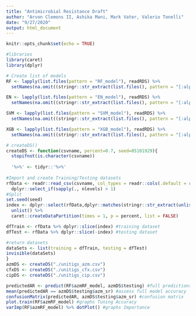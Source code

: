 ```yaml
---
title: "Antimicrobial Resistance Draft"
author: "Arvon Clemons II, Ashika Mani, Mark Vater, Valerio Tonelli"
date: "9/27/2020"
output: html_document
---
```


```r
knitr::opts_chunk$set(echo = TRUE)
```

```r
#libraries
library(caret)
library(dplyr)

# Create list of models
RF <- lapply(list.files(pattern = "RF_model"), readRDS) %>%
  setNames(na.omit((stringr::str_extract(list.files(), pattern = "[:alpha:]+RF_model$"))))

EN <- lapply(list.files(pattern = "EN_model"), readRDS) %>%
  setNames(na.omit((stringr::str_extract(list.files(), pattern = "[:alpha:]+EN_model$"))))

SVM <- lapply(list.files(pattern = "SVM_model"), readRDS) %>%
  setNames(na.omit((stringr::str_extract(list.files(), pattern = "[:alpha:]+SVM_model$"))))

XGB <- lapply(list.files(pattern = "XGB_model"), readRDS) %>%
  setNames(na.omit((stringr::str_extract(list.files(), pattern = "[:alpha:]+XGB_model$"))))

# createDS()
createDS <- function(csvname, percent=0.7, seed=05101929){
  stopifnot(is.character(csvname))
  
  '%>%' <- tidyr::'%>%'
  
#Import and create Training/Testing datasets
rfData <- readr::read_csv(csvname, col_types = readr::cols(.default = readr::col_factor(NULL))) %>% 
  dplyr::select_if(sapply(., nlevels) > 1)
#Split
set.seed(seed)
index <- dplyr::select(rfData,dplyr::matches(stringr::str_extract(unlist(stringr::str_split(csvname, "_"))[2],"^[[:alpha:]]+"))) %>% 
  unlist() %>% 
  caret::createDataPartition(times = 1, p = percent, list = FALSE)

dfTrain <- rfData %>% dplyr::slice(index) #training dataset
dfTest <- rfData %>% dplyr::slice(-index) #testing dataset

#return datasets
dataSets <- list(training = dfTrain, testing = dfTest)
invisible(dataSets)
}
azmDS <- createDS("./unitigs_azm.csv")
cfxDS <- createDS("./unitigs_cfx.csv")
cipDS <- createDS("./unitigs_cip.csv")
```

```r
predictedAR <- predict(RF$azmRF_model, azmDS$testing) #full predictions
mean(predictedAR == azmDS$testing$azm_sr) #assess full model accuracy
confusionMatrix(predictedAR, azmDS$testing$azm_sr) #confusion matrix
plot.train(RF$azmRF_model) #graphs Tuning Accuracy
varImp(RF$azmRF_model) %>% dotPlot() #graphs Importance
```

